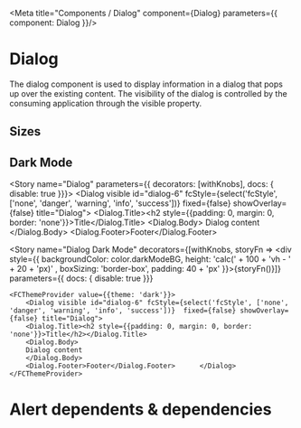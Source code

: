 
<Meta title="Components / Dialog" component={Dialog} parameters={{ component: Dialog }}/>

# Dialog

The dialog component is used to display information in a dialog that pops up over the existing content.  The visibility of the dialog is controlled by the consuming application through the visible property.
## Sizes 
<Canvas>
    <Dialog id="dialog-1" aria-labeledby="DialogTitle"  visible fixed={false} showOverlay={false} title="Dialog">
        <Dialog.Title><h2 id="DialogTitle" style={{padding: 0, margin: 0, border: 'none'}}>Title</h2></Dialog.Title>
        <Dialog.Body>
        Dialog content
        </Dialog.Body>
        <Dialog.Footer>Footer</Dialog.Footer>
    </Dialog>
     <Dialog id="dialog-2" visible fcStyle="danger" fixed={false} showOverlay={false} title="Dialog">
        <Dialog.Title><h2 style={{padding: 0, margin: 0, border: 'none'}}>Title</h2></Dialog.Title>
        <Dialog.Body>
        Dialog content
        </Dialog.Body>
        <Dialog.Footer>Footer</Dialog.Footer>
    </Dialog>
      <Dialog id="dialog-3" visible fcStyle="warning" fixed={false} showOverlay={false} title="Dialog">
        <Dialog.Title><h2 style={{padding: 0, margin: 0, border: 'none'}}>Title</h2></Dialog.Title>
        <Dialog.Body>
        Dialog content
        </Dialog.Body>
        <Dialog.Footer>Footer</Dialog.Footer>
    </Dialog>
      <Dialog id="dialog-4" visible fcStyle="info" fixed={false} showOverlay={false} title="Dialog">
        <Dialog.Title><h2 style={{padding: 0, margin: 0, border: 'none'}}>Title</h2></Dialog.Title>
        <Dialog.Body>
        Dialog content
        </Dialog.Body>
        <Dialog.Footer>Footer</Dialog.Footer>
    </Dialog>
      <Dialog id="dialog-5" visible fcStyle="success" fixed={false} showOverlay={false} title="Dialog">
        <Dialog.Title><h2 style={{padding: 0, margin: 0, border: 'none'}}>Title</h2></Dialog.Title>
        <Dialog.Body>
        Dialog content
        </Dialog.Body>
        <Dialog.Footer>Footer</Dialog.Footer>
    </Dialog>
</Canvas>

<DialogDemo />

## Dark Mode

<DialogDarkDemo />

<Story name="Dialog" parameters={{ decorators: [withKnobs],  docs: { disable: true  }}}>
    <Dialog visible id="dialog-6" fcStyle={select('fcStyle', ['none', 'danger', 'warning', 'info', 'success'])}  fixed={false} showOverlay={false} title="Dialog">
        <Dialog.Title><h2 style={{padding: 0, margin: 0, border: 'none'}}>Title</h2></Dialog.Title>
        <Dialog.Body>
        Dialog content
        </Dialog.Body>
        <Dialog.Footer>Footer</Dialog.Footer>    </Dialog>
</Story>

<Story name="Dialog Dark Mode"
decorators={[withKnobs, storyFn => <div style={{ backgroundColor: color.darkModeBG, height: 'calc(' + 100 + 'vh - ' + 20 + 'px)' , boxSizing: 'border-box', padding: 40 + 'px' }}>{storyFn()}</div>]}
parameters={{ docs: { disable: true  }}}
>
    <FCThemeProvider value={{theme: 'dark'}}>
        <Dialog visible id="dialog-6" fcStyle={select('fcStyle', ['none', 'danger', 'warning', 'info', 'success'])}  fixed={false} showOverlay={false} title="Dialog">
        <Dialog.Title><h2 style={{padding: 0, margin: 0, border: 'none'}}>Title</h2></Dialog.Title>
        <Dialog.Body>
        Dialog content
        </Dialog.Body>
        <Dialog.Footer>Footer</Dialog.Footer>      </Dialog>
    </FCThemeProvider>
</Story>

<ArgsTable for={Dialog} />

# Alert dependents & dependencies
<DependenciesTable titleDependencies='Dependencies' titleDependents='Dependents' of={Dialog} />
